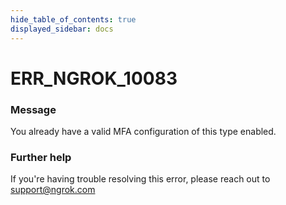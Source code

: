 ```yaml
---
hide_table_of_contents: true
displayed_sidebar: docs
---
```



# ERR_NGROK_10083

### Message

You already have a valid MFA configuration of this type enabled.

### Further help

If you're having trouble resolving this error, please reach out to [support@ngrok.com](mailto:support@ngrok.com?subject=Help%20with%20ERR_NGROK_10083)

<ErrorDetails error="err_ngrok_10083" />
